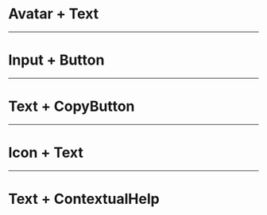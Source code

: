 # Avatar + Text

<LiveCodeEditor />

---

# Input + Button

<LiveCodeEditor example="input-button" />

---

# Text + CopyButton

<LiveCodeEditor example="text-copy-button" />

---

# Icon + Text

<LiveCodeEditor example="icon-text" />

---

# Text + ContextualHelp

<LiveCodeEditor example="text-contextual-help" />